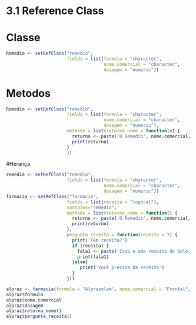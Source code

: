 # 3.1 Reference Class

# Classe

```r
Remedio <- setRefClass("remedio",
                       fields = list(formula = "character",
                                     nome.comercial = "character",
                                     dosagem = "numeric"))
```

# Metodos

```r
Remedio <- setRefClass("remedio",
                       fields = list(formula = "character",
                                     nome.comercial = "character",
                                     dosagem = "numeric"),
                       methods = list(retorna_nome = function(x) {
                         returno <- paste('O Remedio', nome.comercial,'tem a formula', formula,'e a dosegem de',dosagem ,'mg')
                         print(returno)
                       }
                       ))
```

#Herança

```r
remedio <- setRefClass("remedio",
                       fields = list(formula = "character",
                                     nome.comercial = "character",
                                     dosagem = "numeric"))
farmacia <- setRefClass("farmacia",
                       fields = list(receita = "logical"),
                       contains="remedio",
                       methods = list(retorna_nome = function() {
                         returno <- paste('O Remedio', nome.comercial,'tem a formula', formula,'e a dosegem de',dosagem ,'mg')
                         print(returno)
                       },
                       pergunta_receita = function(receita = T) {
                         print('Tem receita?')
                         if (receita) {
                           fala1 <- paste('Isso e uma receita de bolo, nao de', formula,'. Volte mais tarde')
                           print(fala1)
                         }else{
                            print('Você precisa da receita')
                         }
                       }))

```
```r
alpraz <- farmacia(formula = "Alprazolam", nome.comercial = "Frontal", dosagem = 2, receita=T)
alpraz$formula
alpraz$nome.comercial
alpraz$dosagem
alpraz$retorna_nome()
alpraz$pergunta_receita()
```